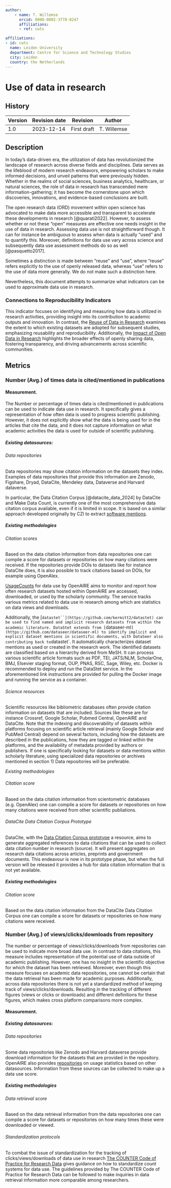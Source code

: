 ```yaml
---
author:
    - name: T. Willemse
      orcid: 0000-0002-3778-8247
      affiliations:
      - ref: cwts

affiliations:
- id: cwts
  name: Leiden University
  department: Centre for Science and Technology Studies
  city: Leiden
  country: the Netherlands
---
```


# Use of data in research {#use-of-data-in-research .unnumbered}

<div>

## History

| Version | Revision date | Revision    | Author      |
|---------|---------------|-------------|-------------|
| 1.0     | 2023-12-14    | First draft | T. Willemse |

</div>

## Description

In today's data-driven era, the utilization of data has revolutionized the landscape of research across diverse fields and disciplines. Data serves as the lifeblood of modern research endeavors, empowering scholars to make informed decisions, and unveil patterns that were previously hidden. Whether in the realms of social sciences, business analytics, healthcare, or natural sciences, the role of data in research has transcended mere information-gathering; it has become the cornerstone upon which discoveries, innovations, and evidence-based conclusions are built.

The open research data (ORD) movement within open science has advocated to make data more accessible and transparent to accelerate these developments in research [@quarati2022]. However, to assess whether or not these "open" measures are effective one needs insight in the use of data in research. Assessing data use is not straightforward though. It can for instance be ambiguous to assess when data is actually "used" and to quantify this. Moreover, definitions for data use vary across science and subsequently data use assessment methods do so as well [@pasquetto2017].

Sometimes a distinction is made between "reuse" and "use", where "reuse" refers explicitly to the use of openly released data, whereas "use" refers to the use of data more generally. We do not make such a distinction here.

Nevertheless, this document attempts to summarize what indicators can be used to approximate data use in research.

### Connections to Reproducibility Indicators

This indicator focuses on identifying and measuring how data is utilized in research activities, providing insight into its contribution to academic outputs and innovation. In contrast, the [Reuse of Data in Research](https://handbook.pathos-project.eu/indicator_templates/quarto/5_reproducibility/reuse_of_data_in_research.html) examines the extent to which existing datasets are adopted for subsequent studies, emphasizing reusability and reproducibility. Additionally, the [Impact of Open Data in Research](https://handbook.pathos-project.eu/indicator_templates/quarto/5_reproducibility/impact_of_open_data_in_research.html) highlights the broader effects of openly sharing data, fostering transparency, and driving advancements across scientific communities.

## Metrics

### Number (Avg.) of times data is cited/mentioned in publications

#### Measurement.

The Number or percentage of times data is cited/mentioned in publications can be used to indicate data use in research. It specifically gives a representation of how often data is used to progress scientific publishing. However, it does not explicitly show what the data is being used for in the articles that cite the data, and it does not capture information on what academic activities the data is used for outside of scientific publishing.

##### *Existing datasources:*

###### Data repositories

Data repositories may show citation information on the datasets they index. Examples of data repositories that provide this information are Zenodo, Figshare, Dryad, DataCite, Mendeley data, Dataverse and Harvard dataverse.

In particular, the Data Citation Corpus [@datacite_data_2024] by DataCite and Make Data Count, is currently one of the most comprehensive data citation corpus available, even if it is limited in scope. It is based on a similar approach developed originally by CZI to extract [software mentions](use_of_code_in_research.qmd#extract-software-mentions-from-full-text).

##### *Existing methodologies*

###### Citation scores

Based on the data citation information from data repositories one can compile a score for datasets or repositories on how many citations were received. If the repositories provide DOIs to datasets like for instance DataCite does, it is also possible to track citations based on DOIs, for example using OpenAlex.

[UsageCounts](https://usagecounts.openaire.eu/about) for data use by OpenAIRE aims to monitor and report how often research datasets hosted within OpenAIRE are accessed, downloaded, or used by the scholarly community. The service tracks various metrics related to data use in research among which are statistics on data views and downloads.

Additionally, the \[``` datastet``](https://github.com/kermitt2/datastet) can be used to find named and implicit research datasets from within the academic literature. DataStet extends from [ ```dataseer-ml`](https://github.com/dataseer/dataseer-ml) to identify implicit and explicit dataset mentions in scientific documents, with DataSeer also contributing back to`datastet\`. It automatically characterizes dataset mentions as used or created in the research work. The identified datasets are classified based on a hierarchy derived from MeSH. It can process various scientific article formats such as PDF, TEI, JATS/NLM, ScholarOne, BMJ, Elsevier staging format, OUP, PNAS, RSC, Sage, Wiley, etc. Docker is recommended to deploy and run the DataStet service. In the aforementioned link instructions are provided for pulling the Docker image and running the service as a container.

###### Science resources

Scientific resources like bibliometric databases often provide citation information on datasets that are included. Sources like these are for instance Crossref, Google Scholar, Pubmed Central, OpenAIRE and DataCite. Note that the indexing and discoverability of datasets within platforms focusing on scientific article retrieval (mainly Google Scholar and PubMed Central) depend on several factors, including how the datasets are described in the publications, how they are tagged or linked within the platforms, and the availability of metadata provided by authors or publishers. If one is specifically looking for datasets or data mentions within scholarly literature, using specialized data repositories or archives mentioned in section 1) Data repositories will be preferable.

*Existing methodologies*

###### Citation score

Based on the data citation information from scientometric databases (e.g. OpenAlex) one can compile a score for datasets or repositories on how many citations were received from other scientific publiations.

###### DataCite Data Citation Corpus Prototype

DataCite, with the [Data Citation Corpus prototype](https://makedatacount.org/data-citation/#prototype) a resource, aims to generate aggregated references to data citations that can be used to collect data citation number in research (source). It will present aggregates on research data citations across articles, preprints and government documents. This endeavour is now in its prototype phase, but when the full version will be released it provides a hub for data citation information that is not yet available.

##### *Existing methodologies*

###### Citation score

Based on the data citation information from the DataCite Data Citation Corpus one can compile a score for datasets or repositories on how many citations were received.

### Number (Avg.) of views/clicks/downloads from repository

The number or percentage of views/clicks/downloads from repositories can be used to indicate more broad data use. In contrast to data citations, this measure includes representation of the potential use of data outside of academic publishing. However, one has no insight in the scientific objective for which the dataset has been retrieved. Moreover, even though this measure focuses on academic data repositories, one cannot be certain that the data retrieval has been made for academic purposes. Additionally, across data repositories there is not yet a standardized method of keeping track of views/clicks/downloads. Resulting in the tracking of different figures (views or clicks or downloads) and different definitions for these figures, which makes cross platform comparisons more complex.

#### Measurement.

##### *Existing datasources:*

###### Data repositories

Some data repositories like Zenodo and Harvard dataverse provide download information for the datasets that are provided in the repository. OpenAIRE also provides [repositories](https://usagecounts.openaire.eu/) on usage statistics based on other datasources. Information from these sources can be collected to make up a data use score.

##### *Existing methodologies*

###### Data retrieval score

Based on the data retrieval information from the data repositories one can compile a score for datasets or repositories on how many times these were downloaded or viewed.

###### Standardization protocols

To combat the issue of standardization for the tracking of clicks/views/downloads of data use in research [The COUNTER Code of Practice for Research Data](https://www.countermetrics.org/code-of-practice/) gives guidance on how to standardize count systems for data use. The guidelines provided by The COUNTER Code of Practice for Research Data can be followed to make inquiries in data retrieval information more comparable among researchers.